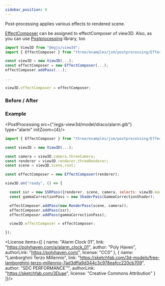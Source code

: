 ```yaml
---
sidebar_position: 9
---
```


<OptionDescriptor type="null | EffectComposerType " defaultVal="null"/>

Post-processing applies various effects to rendered scene.

[EffectComposer](https://threejs.org/docs/#examples/en/postprocessing/EffectComposer) can be assigned to effectComposer of view3D.
Also, as you can use [Postprocessing](https://github.com/pmndrs/postprocessing) library, too

```js
import View3D from "@egjs/view3d";
import { EffectComposer } from "three/examples/jsm/postprocessing/EffectComposer";

const view3D = new View3D(...);
const effectComposer = new EffectComposer(...);
effectComposer.addPass(...);

...

view3D.effectComposer = effectComposer;
```


### Before / After
<div className="columns">
  <div className="column is-6">
    <PostProcessing src={"/egjs-view3d/model/draco/alarm.glb"} type="alarm" setPostProcessing={false} initZoom={4}/>
  </div>
  <div className="column is-6">
    <PostProcessing src={"/egjs-view3d/model/draco/alarm.glb"} type="alarm" initZoom={4}/>
  </div>
</div>

<div className="columns">
  <div className="column is-6">
    <PostProcessing src={"/egjs-view3d/model/lamborghini.glb"} setPostProcessing={false}/>
  </div>
  <div className="column is-6">
    <PostProcessing src={"/egjs-view3d/model/lamborghini.glb"} type={"car"}/>
  </div>
</div>


### Example
<PostProcessing src={"/egjs-view3d/model/draco/alarm.glb"} type="alarm" initZoom={4}/>

```js
import { EffectComposer } from "three/examples/jsm/postprocessing/EffectComposer";

const view3D = new View3D(...);

const camera = view3D.camera.threeCamera;
const renderer = view3D.renderer.threeRenderer;
const scene = view3D.scene.root;

const effectComposer = new EffectComposer(renderer);

view3D.on("ready", () => {

  const ssr = new SSRPass({renderer, scene, camera, selects: view3D.model.meshes, groundReflector: null});
  const gammaCorrectionPass = new ShaderPass(GammaCorrectionShader);

  effectComposer.addPass(new RenderPass(scene, camera));
  effectComposer.addPass(ssr);
  effectComposer.addPass(gammaCorrectionPass);

  view3D.effectComposer = effectComposer;

});
```

<License items={[
  {
    name: "Alarm Clock 01",
    link: "https://polyhaven.com/a/alarm_clock_01",
    author: "Poly Haven",
    authorLink: "https://polyhaven.com/",
    license: "CC0"
  },
  {
    name: "Lamborghini Terzo Millennio",
    link: "https://sketchfab.com/3d-models/free-lamborghini-terzo-millennio-7ad3dffa9d344c3c978eafcc220cb709",
    author: "SDC PERFORMANCE™️",
    authorLink: "https://sketchfab.com/3Duae",
    license: "Creative Commons Attribution"
  }
]}/>
